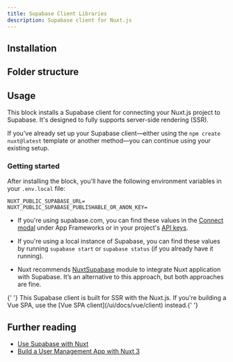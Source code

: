 ```yaml
---
title: Supabase Client Libraries
description: Supabase client for Nuxt.js
---
```


## Installation

<BlockItem name="supabase-client-nuxtjs" description="Supabase Client for Nuxt.js" />

## Folder structure

<RegistryBlock itemName="supabase-client-nuxtjs" />

## Usage

This block installs a Supabase client for connecting your Nuxt.js project to Supabase. It's designed to fully supports server-side rendering (SSR).

If you've already set up your Supabase client—either using the `npm create nuxt@latest` template or another method—you can continue using your existing setup.

### Getting started

After installing the block, you'll have the following environment variables in your `.env.local` file:

```env
NUXT_PUBLIC_SUPABASE_URL=
NUXT_PUBLIC_SUPABASE_PUBLISHABLE_OR_ANON_KEY=
```

- If you're using supabase.com, you can find these values in the [Connect modal](https://supabase.com/dashboard/project/_?showConnect=true&connectTab=frameworks&framework=nuxt&using=supabasejs) under App Frameworks or in your project's [API keys](https://supabase.com/dashboard/project/_/settings/api-keys).

- If you're using a local instance of Supabase, you can find these values by running `supabase start` or `supabase status` (if you already have it running).

- Nuxt recommends [NuxtSupabase](https://supabase.nuxtjs.org/) module to integrate Nuxt application with Supabase. It’s an alternative to this approach, but both approaches are fine.

<Callout type="warning" className="mt-4">
  {' '}
  This Supabase client is built for SSR with the Nuxt.js. If you're building a Vue SPA, use the [Vue
  SPA client](/ui/docs/vue/client) instead.{' '}
</Callout>

## Further reading

- [Use Supabase with Nuxt](https://supabase.com/docs/guides/getting-started/quickstarts/nuxtjs)
- [Build a User Management App with Nuxt 3](https://supabase.com/docs/guides/getting-started/tutorials/with-nuxt-3)
